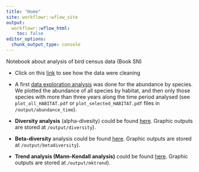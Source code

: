 ```yaml
---
title: "Home"
site: workflowr::wflow_site
output:
  workflowr::wflow_html:
    toc: false
editor_options:
  chunk_output_type: console
---
```


Notebook about analysis of bird census data (Book SN) 

- Click on this [link](prepare-data.html) to see how the data were cleaning 

- A first [data exploration analysis](explore-trends.html) was done for the abundance by species. We plotted the abundance of all species by habitat, and then only those species with more than three years along the time period analysed (see `plot_all_HABITAT.pdf` or `plot_selected_HABITAT.pdf` files in `/output/abundance_time`). 

- **Diversity analysis** (alpha-divesity) could be found [here](diversity.html). Graphic outputs are stored at  `/output/diversity`). 

- **Beta-diversity** analysis could be found [here](temporal-beta-diversity.html). Graphic outputs are stored at  `/output/betadiversity`). 

- **Trend analysis (Mann-Kendall analysis)** could be found [here](trend-analysis.html). Graphic outputs are stored at  `/output/mktrend`). 
